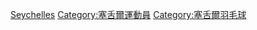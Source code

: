 [[Category:各國羽毛球運動員|Seychelles]]
[[Category:塞舌爾運動員|Category:塞舌爾運動員]]
[[Category:塞舌爾羽毛球|Category:塞舌爾羽毛球]]
